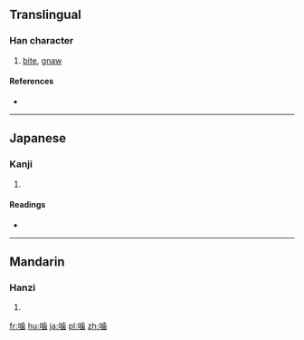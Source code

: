==Translingual==

===Han character===
{{Han char|rn=30|rad=口|as=12|sn=15|four=|canj=口卜一山 (RYMU), XX口卜一 (XXRYM)|ids=⿰口歯}}

# [[bite]], [[gnaw]]

====References====
* {{Han ref|kx=0209.151|hdz=10682.171|uh=565B|ud=22107}}

----

==Japanese==

===Kanji===
{{ja-kanji|grade=|rs=口12}}

# {{defn|lang=ja|sort=口12}}

====Readings====
* {{ja-readings|on=[[ごう]] (gō)|kun=[[かじる]] (kajiru), [[かみ]] (kami)}}

----

==Mandarin==

===Hanzi===
{{cmn-hanzi|pin=[[niè]] ([[nie4]])|wg=nieh<sup>4</sup>}}

# {{defn|lang=cmn|sort=口12}}

[[fr:噛]]
[[hu:噛]]
[[ja:噛]]
[[pl:噛]]
[[zh:噛]]